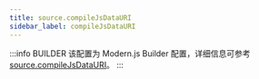 ```yaml
---
title: source.compileJsDataURI
sidebar_label: compileJsDataURI
---
```


:::info BUILDER
该配置为 Modern.js Builder 配置，详细信息可参考 [source.compileJsDataURI](https://modernjs.dev/builder/api/config-source.html#source-compilejsdatauri)。
:::


<Main />
